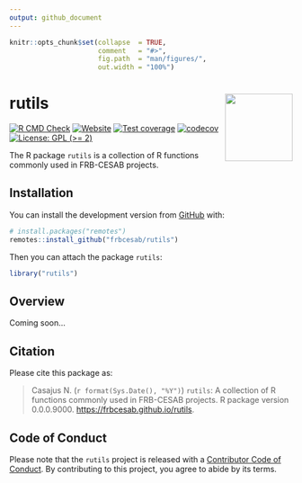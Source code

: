 ```yaml
---
output: github_document
---
```


<!-- README.md is generated from README.Rmd. Please edit that file -->


```r
knitr::opts_chunk$set(collapse  = TRUE,
                      comment   = "#>",
                      fig.path  = "man/figures/",
                      out.width = "100%")
```



rutils <img src="man/figures/package-sticker.png" align="right" style="float:right; height:120px;"/>
=========================================================

<!-- badges: start -->
[![R CMD Check](https://github.com/frbcesab/rutils/actions/workflows/R-CMD-check.yaml/badge.svg)](https://github.com/frbcesab/rutils/actions/workflows/R-CMD-check.yaml)
[![Website](https://github.com/frbcesab/rutils/actions/workflows/pkgdown.yaml/badge.svg)](https://github.com/frbcesab/rutils/actions/workflows/pkgdown.yaml)
[![Test coverage](https://github.com/frbcesab/rutils/actions/workflows/test-coverage.yaml/badge.svg)](https://github.com/frbcesab/rutils/actions/workflows/test-coverage.yaml)
[![codecov](https://codecov.io/gh/frbcesab/rutils/branch/main/graph/badge.svg)](https://codecov.io/gh/frbcesab/rutils)
[![License: GPL (>= 2)](https://img.shields.io/badge/License-GPL%20%28%3E%3D%202%29-blue.svg)](https://choosealicense.com/licenses/gpl-2.0/)
<!-- badges: end -->


The R package `rutils` is a collection of R functions commonly used in FRB-CESAB projects.



## Installation

You can install the development version from [GitHub](https://github.com/) with:

```r
# install.packages("remotes")
remotes::install_github("frbcesab/rutils")
```

Then you can attach the package `rutils`:

```r
library("rutils")
```



## Overview

Coming soon...


## Citation

Please cite this package as: 

> Casajus N. (`r format(Sys.Date(), "%Y")`) `rutils`: A collection of R functions 
commonly used in FRB-CESAB projects. R package version 0.0.0.9000. <https://frbcesab.github.io/rutils>.



## Code of Conduct

Please note that the `rutils` project is released with a 
[Contributor Code of Conduct](https://contributor-covenant.org/version/2/0/CODE_OF_CONDUCT.html). 
By contributing to this project, you agree to abide by its terms.
